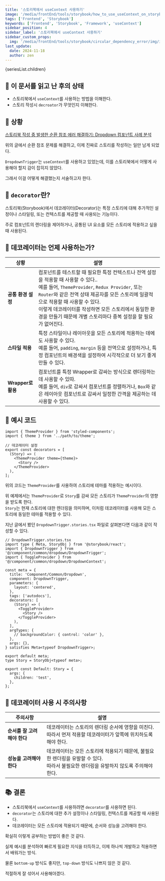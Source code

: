```yaml
---
title: '스토리북에서 useContext 사용하기'
image: '/media/frontEnd/tools/storybook/how_to_use_useContext_on_storybook/img/index.webp'
tags: ['Frontend', 'Storybook']
keywords: ['Frontend', 'Storybook', 'Framework', 'useContext']
sidebar_position: 4
sidebar_label: '스토리북에서 useContext 사용하기'
sidebar_custom_props:
  img: '/media/frontEnd/tools/storybook/circular_dependency_error/img/index.webp'
last_update:
  date: 2024-11-18
  author: zen
---
```



<Series title={seriesList.title}>{seriesList.children}</Series>

## 🎯 이 문서를 읽고 난 후의 상태

- 스토리북에서 `useContext`를 사용하는 방법을 이해한다.
- 스토리 작성시 `decroator`가 무엇인지 이해한다.

## 🤔 상황

[스토리북 작성 중 발생한 순환 참조 에러 해결하기: Dropdown 컴포넌트 사례 분석](/frontEnd/tools/storybook/circular_dependency_error/)

위의 글에서 순환 참조 문제를 해결하고, 이제 진짜로 스토리를 작성하는 일만 남게 되었다.<br/>

`DropdownTrigger`는 `useContext`를 사용하고 있었는데, 이를 스토리북에서 어떻게 사용해야 할지 감이 잡히지 않았다.<br/>

그래서 이걸 어떻게 해결했는지 서술하고자 한다.<br/>

## 🤔 `decorator`란?

스토리북(Storybook)에서 데코레이터(Decorator)는 특정 스토리에 대해 추가적인 설정이나 스타일링, 또는 컨텍스트를 제공할 때 사용되는 기능이다.<br/>

주로 컴포넌트의 렌더링을 제어하거나, 공통된 UI 요소를 모든 스토리에 적용하고 싶을 때 사용된다. <br/>

## 🤔 데코레이터는 언제 사용하는가?

| 상황               | 설명                                                                                                                                                                                                                                                                                                                                                           |
| ------------------ | -------------------------------------------------------------------------------------------------------------------------------------------------------------------------------------------------------------------------------------------------------------------------------------------------------------------------------------------------------------- |
| **공통 환경 설정** | 컴포넌트를 테스트할 때 필요한 특정 컨텍스트나 전역 설정을 적용할 때 사용할 수 있다..<br/>예를 들어, `ThemeProvider`, `Redux Provider`, 또는 `Router`와 같은 전역 상태 제공자를 모든 스토리에 일괄적으로 적용할 때 사용할 수 있다.<br/>이렇게 데코레이터를 작성하면 모든 스토리에서 동일한 환경을 만들기 때문에 개별 스토리마다 중복 설정을 할 필요가 없어진다. |
| **스타일 적용**    | 특정 스타일이나 레이아웃을 모든 스토리에 적용하는 데에도 사용할 수 있다.<br/>예를 들어, `padding`, `margin` 등을 전역으로 설정하거나, 특정 컴포넌트의 배경색을 설정하여 시각적으로 더 보기 좋게 만들 수 있다.                                                                                                                                                  |
| **Wrapper로 활용** | 컴포넌트를 특정 Wrapper로 감싸는 방식으로 렌더링하는 데 사용할 수 있따.<br/>예를 들어, `div`로 감싸서 컴포넌트를 정렬하거나, `Box`와 같은 레이아웃 컴포넌트로 감싸서 일정한 간격을 제공하는 데 사용할 수 있다.                                                                                                                                                 |

## 📝 예시 코드

```tsx title="ThemeProvider"
import { ThemeProvider } from 'styled-components';
import { theme } from '../path/to/theme';

// 데코레이터 설정
export const decorators = [
  (Story) => (
    <ThemeProvider theme={theme}>
      <Story />
    </ThemeProvider>
  ),
];
```

위의 코드는 `ThemeProvider`를 사용하여 스토리에 테마를 적용하는 예시이다.<br/>

위 예제에서는 `ThemeProvider`로 `Story`를 감싸 모든 스토리가 `ThemeProvider`의 영향을 받도록 한다.<br/>`Story`는 현재 스토리에 대한 렌더링을 의미하며, 이처럼 데코레이터를 사용해 모든 스토리에 동일한 테마를 적용할 수 있다.<br/>

지난 글에서 봤던 `DropdownTrigger.stories.tsx` 파일로 살펴본다면 다음과 같이 작성할 수 있다.<br/>

```tsx title="DropdownTrigger.stories.tsx"
// DropdownTrigger.stories.tsx
import type { Meta, StoryObj } from '@storybook/react';
import { DropdownTrigger } from '@/component/common/dropdown/DropdownTrigger';
import { ToggleProvider } from '@/component/common/dropdown/DropdownContext';

const meta = {
  title: 'Component/Common/Dropdown',
  component: DropdownTrigger,
  parameters: {
    layout: 'centered',
  },
  tags: ['autodocs'],
  decorators: [
    (Story) => (
      <ToggleProvider>
        <Story />
      </ToggleProvider>
    ),
  ],
  argTypes: {
    // backgroundColor: { control: 'color' },
  },
  args: {},
} satisfies Meta<typeof DropdownTrigger>;

export default meta;
type Story = StoryObj<typeof meta>;

export const Default: Story = {
  args: {
    children: 'test',
  },
};
```

## 🚧 데코레이터 사용 시 주의사항

| 주의사항                    | 설명                                                                                                                                      |
| --------------------------- | ----------------------------------------------------------------------------------------------------------------------------------------- |
| **순서를 잘 고려해야 한다** | 데코레이터는 스토리의 렌더링 순서에 영향을 미친다.<br/>따라서 먼저 적용할 데코레이터가 앞쪽에 위치하도록 해야 한다.                       |
| **성능을 고려해야 한다**    | 데코레이터는 모든 스토리에 적용되기 때문에, 불필요한 렌더링을 유발할 수 있다.<br/>따라서 불필요한 렌더링을 유발하지 않도록 주의해야 한다. |

## 📚 결론

- 스토리북에서 `useContext`를 사용하려면 `decorator`를 사용하면 된다.
- `decorator`는 스토리에 대한 추가 설정이나 스타일링, 컨텍스트를 제공할 때 사용된다.
- 데코레이터는 모든 스토리에 적용되기 때문에, 순서와 성능을 고려해야 한다.

확실히 이렇게 공부하는 방법이 좋은 것 같다.<br/>

실제 예시를 분석하여 빠르게 필요한 지식을 터득하고, 이제 하나씩 개발하고 적용하면서 배워가는 방식.<br/>

물론 `bottom-up` 방식도 좋지만, `top-down` 방식도 나쁘지 않은 것 같다.<br/>

적절하게 잘 섞어서 사용해야겠다.<br/>

